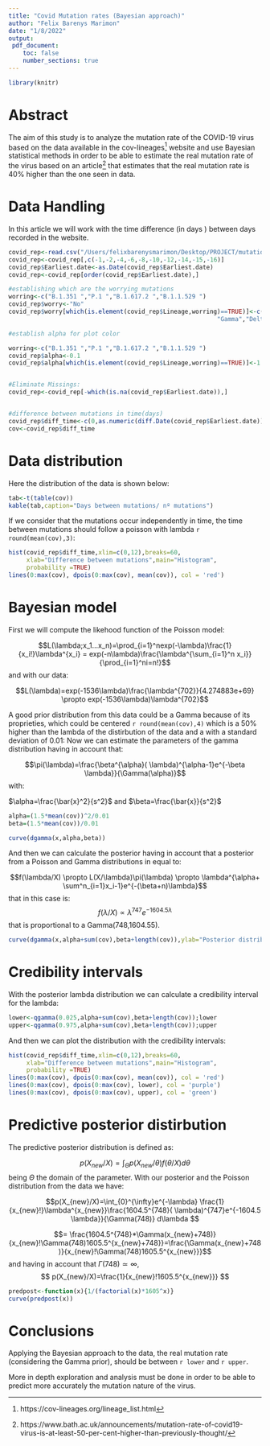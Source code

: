 ```yaml
---
title: "Covid Mutation rates (Bayesian approach)"
author: "Felix Barenys Marimon"
date: "1/8/2022"
output: 
 pdf_document:
    toc: false
    number_sections: true
---
```


\pagebreak
```r
library(knitr)
```


\clearpage

# Abstract 

The aim of this study is to analyze the mutation rate of the COVID-19 virus based on the data available in the cov-lineages^[https://cov-lineages.org/lineage_list.html] website and use Bayesian statistical methods in order to be able to estimate the real mutation rate of the virus based on an article^[https://www.bath.ac.uk/announcements/mutation-rate-of-covid19-virus-is-at-least-50-per-cent-higher-than-previously-thought/] that estimates that the real mutation rate is 40% higher than the one seen in data.
\clearpage

\tableofcontents
\pagebreak

# Data Handling

In this article we will work with the time difference (in days ) between days recorded in the website.

```r
covid_rep<-read.csv("/Users/felixbarenysmarimon/Desktop/PROJECT/mutations covid/covid_variants.csv")
covid_rep<-covid_rep[,c(-1,-2,-4,-6,-8,-10,-12,-14,-15,-16)]
covid_rep$Earliest.date<-as.Date(covid_rep$Earliest.date)
covid_rep<-covid_rep[order(covid_rep$Earliest.date),]

#establishing which are the worrying mutations
worring<-c("B.1.351 ","P.1 ","B.1.617.2 ","B.1.1.529 ")
covid_rep$worry<-"No"
covid_rep$worry[which(is.element(covid_rep$Lineage,worring)==TRUE)]<-c("Beta",
                                                          "Gamma","Delta","Omicron")

#establish alpha for plot color

worring<-c("B.1.351 ","P.1 ","B.1.617.2 ","B.1.1.529 ")
covid_rep$alpha<-0.1
covid_rep$alpha[which(is.element(covid_rep$Lineage,worring)==TRUE)]<-1


#Eliminate Missings:
covid_rep<-covid_rep[-which(is.na(covid_rep$Earliest.date)),]


#difference between mutations in time(days)
covid_rep$diff_time<-c(0,as.numeric(diff.Date(covid_rep$Earliest.date)))
cov<-covid_rep$diff_time
```

# Data distribution

Here the distribution of the data is shown below:

```r
tab<-t(table(cov))
kable(tab,caption="Days between mutations/ nº mutations")
```
If we consider that the mutations occur independently in time, the time between mutations should follow a poisson with lambda `r round(mean(cov),3)`:


```r
hist(covid_rep$diff_time,xlim=c(0,12),breaks=60,
     xlab="Difference between mutations",main="Histogram",
     probability =TRUE)
lines(0:max(cov), dpois(0:max(cov), mean(cov)), col = 'red')
```


# Bayesian model

First we will compute the likehood function of the Poisson model:

$$L(\lambda;x_1...x_n)=\prod_{i=1}^nexp(-\lambda)\frac{1}{x_i!}\lambda^{x_i} = exp(-n\lambda)\frac{\lambda^{\sum_{i=1}^n x_i}}{\prod_{i=1}^ni=n!}$$ and with our data:

$$L(\lambda)=exp(-1536\lambda)\frac{\lambda^{702}}{4.274883e+69} \propto exp(-1536\lambda)\lambda^{702}$$

A good prior distribution from this data could be a Gamma because of its proprieties, which could be centered  `r round(mean(cov),4)` which is a 50% higher than the lambda of the distirbution of the data and a with a standard deviation of 0.01:
Now we can estimate the parameters of the gamma distribution having in account that:

$$\pi(\lambda)=\frac{\beta^{\alpha}( \lambda)^{\alpha-1}e^{-\beta \lambda}}{\Gamma(\alpha)}$$ with:

$\alpha=\frac{\bar{x}^2}{s^2}$ and $\beta=\frac{\bar{x}}{s^2}$ 

```r
alpha=(1.5*mean(cov))^2/0.01
beta=(1.5*mean(cov))/0.01

curve(dgamma(x,alpha,beta))
```

And then we can calculate the posterior having in account that a posterior from a Poisson and Gamma distributions in equal to:

$$f(\lambda/X) \propto L(X/\lambda)\pi(\lambda) \propto \lambda^{\alpha+ \sum^n_{i=1}x_i-1}e^{-(\beta+n)\lambda}$$ that in this case is:
$$f(\lambda/X) \propto  \lambda^{747}e^{-1604.5\lambda}$$ 
that is proportional to a  Gamma(748,1604.55).
\linebreak

```r
curve(dgamma(x,alpha+sum(cov),beta+length(cov)),ylab="Posterior distribution",xlab="Lambda")

```



# Credibility intervals

With the posterior lambda distribution we can calculate a credibility interval for the lambda:

```r
lower<-qgamma(0.025,alpha+sum(cov),beta+length(cov));lower
upper<-qgamma(0.975,alpha+sum(cov),beta+length(cov));upper

```

And then we can plot the distribution with the credibility intervals:

```r
hist(covid_rep$diff_time,xlim=c(0,12),breaks=60,
     xlab="Difference between mutations",main="Histogram",
     probability =TRUE)
lines(0:max(cov), dpois(0:max(cov), mean(cov)), col = 'red')
lines(0:max(cov), dpois(0:max(cov), lower), col = 'purple')
lines(0:max(cov), dpois(0:max(cov), upper), col = 'green')
```

\pagebreak

# Predictive posterior distirbution

The predictive posterior distribution is defined as:

$$p(X_{new}/X)=\int_{\Theta}p(X_{new}/\theta)f(\theta/X) d\theta$$ being $\Theta$ the domain  of the parameter. With our posterior and the Poisson distribution from the data we have:

$$p(X_{new}/X)=\int_{0}^{\infty}e^{-\lambda} \frac{1}{x_{new}!}\lambda^{x_{new}}\frac{1604.5^{748}( \lambda)^{747}e^{-1604.5 \lambda}}{\Gamma(748)} d\lambda $$

$$= \frac{1604.5^{748}*\Gamma(x_{new}+748)}{x_{new}!\Gamma(748)1605.5^{x_{new}+748}}=\frac{\Gamma(x_{new}+748)}{x_{new}!\Gamma(748)1605.5^{x_{new}}}$$ and having in account that $\Gamma(748)\simeq \infty$,
$$ p(X_{new}/X)=\frac{1}{x_{new}!1605.5^{x_{new}}} $$

```r
predpost<-function(x){1/(factorial(x)*1605^x)}
curve(predpost(x))
```



# Conclusions

Applying the Bayesian approach to the data, the real mutation rate (considering the Gamma prior), should be between `r lower` and `r upper`.

More in depth exploration and analysis must be done in order to be able to predict more accurately the mutation nature of the virus.

